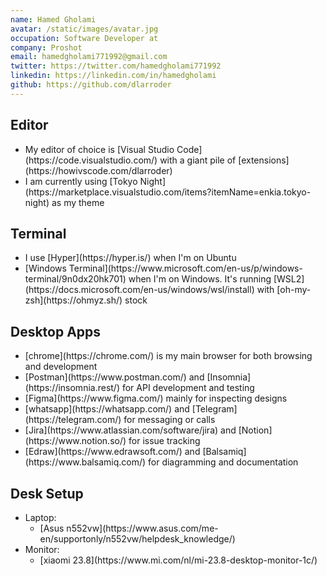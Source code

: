 ```yaml
---
name: Hamed Gholami
avatar: /static/images/avatar.jpg
occupation: Software Developer at
company: Proshot
email: hamedgholami771992@gmail.com
twitter: https://twitter.com/hamedgholami771992
linkedin: https://linkedin.com/in/hamedgholami
github: https://github.com/dlarroder
---
```


## Editor

<ul>
  <li>
    My editor of choice is [Visual Studio Code](https://code.visualstudio.com/) with a giant pile of
    [extensions](https://howivscode.com/dlarroder)
  </li>
  <li>
    I am currently using [Tokyo
    Night](https://marketplace.visualstudio.com/items?itemName=enkia.tokyo-night) as my theme
  </li>
</ul>

## Terminal

<ul>
  <li>I use [Hyper](https://hyper.is/) when I'm on Ubuntu</li>
  <li>
    [Windows Terminal](https://www.microsoft.com/en-us/p/windows-terminal/9n0dx20hk701) when I'm on
    Windows. It's running [WSL2](https://docs.microsoft.com/en-us/windows/wsl/install) with
    [oh-my-zsh](https://ohmyz.sh/) stock
  </li>
</ul>

## Desktop Apps

<ul>
  <li>[chrome](https://chrome.com/) is my main browser for both browsing and development</li>
  <li>
    [Postman](https://www.postman.com/) and [Insomnia](https://insomnia.rest/) for API development
    and testing
  </li>
  <li>[Figma](https://www.figma.com/) mainly for inspecting designs</li>
  <li>
    [whatsapp](https://whatsapp.com/) and [Telegram](https://telegram.com/) for messaging or calls
  </li>
  <li>
    [Jira](https://www.atlassian.com/software/jira) and [Notion](https://www.notion.so/) for issue
    tracking
  </li>
  <li>
    [Edraw](https://www.edrawsoft.com/) and [Balsamiq](https://www.balsamiq.com/) for diagramming
    and documentation
  </li>
</ul>

## Desk Setup

<ul>
  <li>
    Laptop:
    <ul>
      <li>
        [Asus n552vw](https://www.asus.com/me-en/supportonly/n552vw/helpdesk_knowledge/) 
      </li>
    </ul>
  </li>
  <li>
    Monitor:
    <ul>
      <li>
       [xiaomi 23.8](https://www.mi.com/nl/mi-23.8-desktop-monitor-1c/)
      </li>
    </ul>
  </li>


</ul>
